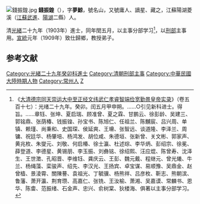 [[File:錢振鍠.jpg|thumb]]
'''錢振鍠'''（{{bd|1875年||1944年|catIdx=Q錢}}），字'''夢鯨'''，號名山，又號庸人、謫星、藏之，江蘇陽湖菱溪（[[江蘇|江蘇]][[武進|武進]]、[[陽湖|陽湖]]二縣）人。

清[[光緒|光緒]]二十九年（1903年）進士，同年閏五月，以主事分部学习<ref>《[[清实录|大清德宗同天崇运大中至正经文纬武仁孝睿智端俭宽勤景皇帝实录]]》（卷五百十七）：光绪二十九年。癸卯。闰五月甲申朔。……○引见新科进士。得旨。……章钰、张坤、夏启瑞、顾准曾、夏之霖、甘鹏云、徐彭龄、吴建三、郭铭鼎、张荫椿、钱振锽、孙宝书、陈旭仁、任祖兰、陈黼宸、吕兴周、单镇、赖瑾、尚秉和、史国琛、侯延爽、王䵺、张智远、谈道隆、李泽兰、周镛、祝廷华、杨肇培、杨鸿发、胡位咸、朱德垣、张新曾、关文彬、郭家声、黄兆枚、朱燮元、刘敬、何启椿、徐士瀛、杜述琮、李华炳、彭绍宗、徐冕、薛登道、李德星、黄锡朋、李玉振、刘彝铭、徐绍熙、汪应焜、陈曾寿、沈泽生、王世澂、孔昭晋、李维钰、龚庆云、王彭、魏元戴、程继元、曾光爔、牛兰、杨绳藻、栾骏声、绍先、李汉光、王扬宾、卓宝谋、易顺豫、吴鼎金、赵曾樯、景淩霄、關陳謩、袁祖光、丁毓骥、杨熊祥、吕彦枚、靳志、熊朝滨、鲁藩、萧开瀛、荆育瓒、高嘉仁、张铣、王汝榆、萧湘、吴嘉谟、常麟书、恩华、陈畬、范振绪、石金声、忠兴、俞树棠、狄楼海、俱著以主事分部学习。</ref>，以[[刑部|刑部]]主事用。[[宣統|宣統]]元年（1909年）致仕歸鄉，教授弟子。

==参考文献==
{{reflist}}

{{清朝人物小作品}}
{{光緒二十九年癸卯科殿試金榜}}

{{DEFAULTSORT:Qian錢}}
[[Category:光緒二十九年癸卯科進士|Category:光緒二十九年癸卯科進士]]
[[Category:清朝刑部主事|Category:清朝刑部主事]]
[[Category:中華民國大陸時期人物|Category:中華民國大陸時期人物]]
[[Category:常州人|Category:常州人]]
[[Category:钱姓|Z]]
